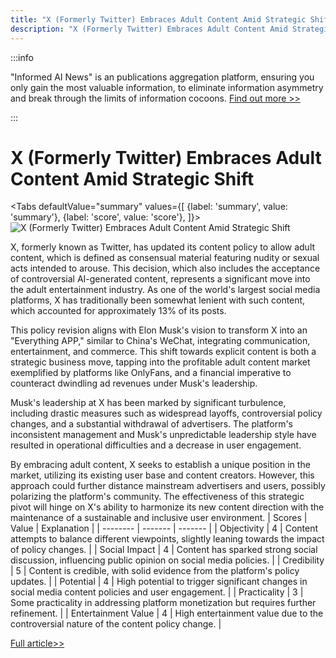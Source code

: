 ```yaml
---
title: "X (Formerly Twitter) Embraces Adult Content Amid Strategic Shift"
description: "X (Formerly Twitter) Embraces Adult Content Amid Strategic Shift"
---
```



:::info

"Informed AI News" is an publications aggregation platform, ensuring you only gain the most valuable information, to eliminate information asymmetry and break through the limits of information cocoons.  [Find out more >>](/)

:::

# X (Formerly Twitter) Embraces Adult Content Amid Strategic Shift


<Tabs
	defaultValue="summary"
	values={[
	{label: 'summary', value: 'summary'},
	{label: 'score', value: 'score'},
]}>
<TabItem value="summary">
<img
  src="https://image.informedainews.com/2024/06/Eco-SlX-1717829410-4.jpg"
  alt="X (Formerly Twitter) Embraces Adult Content Amid Strategic Shift"
/>



X, formerly known as Twitter, has updated its content policy to allow adult content, which is defined as consensual material featuring nudity or sexual acts intended to arouse. This decision, which also includes the acceptance of controversial AI-generated content, represents a significant move into the adult entertainment industry. As one of the world's largest social media platforms, X has traditionally been somewhat lenient with such content, which accounted for approximately 13% of its posts.

This policy revision aligns with Elon Musk's vision to transform X into an "Everything APP," similar to China's WeChat, integrating communication, entertainment, and commerce. This shift towards explicit content is both a strategic business move, tapping into the profitable adult content market exemplified by platforms like OnlyFans, and a financial imperative to counteract dwindling ad revenues under Musk's leadership.

Musk's leadership at X has been marked by significant turbulence, including drastic measures such as widespread layoffs, controversial policy changes, and a substantial withdrawal of advertisers. The platform's inconsistent management and Musk's unpredictable leadership style have resulted in operational difficulties and a decrease in user engagement.

By embracing adult content, X seeks to establish a unique position in the market, utilizing its existing user base and content creators. However, this approach could further distance mainstream advertisers and users, possibly polarizing the platform's community. The effectiveness of this strategic pivot will hinge on X's ability to harmonize its new content direction with the maintenance of a sustainable and inclusive user environment.
</TabItem>
<TabItem value="score">
	| Scores     | Value   | Explanation |
	| -------- | ------- | ------- |
	| Objectivity  | 4    | Content attempts to balance different viewpoints, slightly leaning towards the impact of policy changes.    |
	| Social Impact | 4     | Content has sparked strong social discussion, influencing public opinion on social media policies.    |
	| Credibility    | 5    | Content is credible, with solid evidence from the platform's policy updates.    |
	| Potential    | 4    | High potential to trigger significant changes in social media content policies and user engagement.    |
	| Practicality    | 3    | Some practicality in addressing platform monetization but requires further refinement.    |
	| Entertainment Value    | 4    | High entertainment value due to the controversial nature of the content policy change.    |
</TabItem>
</Tabs>

[Full article>>](https://www.cnbeta.com.tw/articles/tech/1434007.htm)
